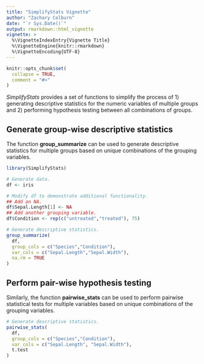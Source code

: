 ```yaml
---
title: "SimplifyStats Vignette"
author: "Zachary Colburn"
date: "`r Sys.Date()`"
output: rmarkdown::html_vignette
vignette: >
  %\VignetteIndexEntry{Vignette Title}
  %\VignetteEngine{knitr::rmarkdown}
  %\VignetteEncoding{UTF-8}
---
```


```r
knitr::opts_chunk$set(
  collapse = TRUE,
  comment = "#>"
)
```

*SimplifyStats* provides a set of functions to simplify the process of 1) generating descriptive statistics for the numeric variables of multiple groups and 2) performing hypothesis testing between all combinations of groups.

## Generate group-wise descriptive statistics

The function **group_summarize** can be used to generate descriptive statistics for multiple groups based on unique combinations of the grouping variables.
```r
library(SimplifyStats)

# Generate data.
df <- iris

# Modify df to demonstrate additional functionality.
## Add an NA.
df$Sepal.Length[1] <- NA
## Add another grouping variable.
df$Condition <- rep(c("untreated","treated"), 75)

# Generate descriptive statistics.
group_summarize(
  df, 
  group_cols = c("Species","Condition"), 
  var_cols = c("Sepal.Length","Sepal.Width"), 
  na.rm = TRUE
)
```

## Perform pair-wise hypothesis testing
Similarly, the function **pairwise_stats** can be used to perform pairwise statistical tests for multiple variables based on unique combinations of the grouping variables.
```r
# Generate descriptive statistics.
pairwise_stats(
  df, 
  group_cols = c("Species","Condition"), 
  var_cols = c("Sepal.Length", "Sepal.Width"),
  t.test
)
```
